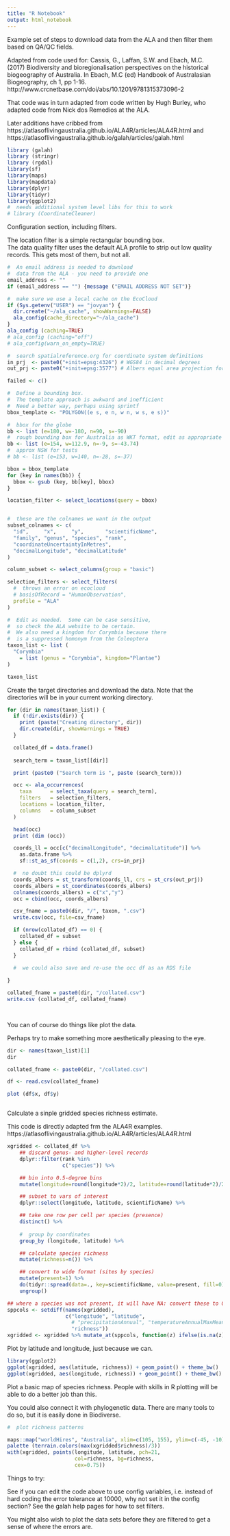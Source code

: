 ```yaml
---
title: "R Notebook"
output: html_notebook
---
```


Example set of steps to download data from the ALA and then filter them based on QA/QC fields.

Adapted from code used for:
Cassis, G., Laffan, S.W. and Ebach, M.C. (2017) Biodiversity and bioregionalisation perspectives on the historical biogeography of Australia. In Ebach, M.C (ed) Handbook of Australasian Biogeography, ch 1, pp 1-16.
http://www.crcnetbase.com/doi/abs/10.1201/9781315373096-2

That code was in turn adapted from code written by Hugh Burley, who adapted code from Nick dos Remedios at the ALA.

Later additions have cribbed from https://atlasoflivingaustralia.github.io/ALA4R/articles/ALA4R.html and https://atlasoflivingaustralia.github.io/galah/articles/galah.html 

```r
library (galah)
library (stringr)
library (rgdal)
library(sf)
library(maps)
library(mapdata)
library(dplyr)
library(tidyr)
library(ggplot2)
#  needs additional system level libs for this to work
# library (CoordinateCleaner)
```

Configuration section, including filters.

The location filter is a simple rectangular bounding box.  
The data quality filter uses the default ALA profile to strip out low quality records.  This gets most of them, but not all.


```r

#  An email address is needed to download
#  data from the ALA - you need to provide one
email_address <- ""
if (email_address == "") {message ("EMAIL ADDRESS NOT SET")}

#  make sure we use a local cache on the EcoCloud
if (Sys.getenv("USER") == "jovyan") {
  dir.create("~/ala_cache", showWarnings=FALSE)
  ala_config(cache_directory="~/ala_cache")
}
ala_config (caching=TRUE)
# ala_config (caching="off")
# ala_config(warn_on_empty=TRUE)

#  search spatialreference.org for coordinate system definitions
in_prj  <- paste0("+init=epsg:4326") # WGS84 in decimal degrees
out_prj <- paste0("+init=epsg:3577") # Albers equal area projection for Australia

failed <- c()

#  Define a bounding box.
#  The template approach is awkward and inefficient
#  Need a better way, perhaps using sprintf
bbox_template <- "POLYGON((e s, e n, w n, w s, e s))"

#  bbox for the globe
bb <- list (e=180, w=-180, n=90, s=-90)
#  rough bounding box for Australia as WKT format, edit as appropriate
bb <- list (e=154, w=112.9, n=-9, s=-43.74)
#  approx NSW for tests
# bb <- list (e=153, w=140, n=-28, s=-37)

bbox = bbox_template
for (key in names(bb)) {
  bbox <- gsub (key, bb[key], bbox)
}

location_filter <- select_locations(query = bbox)


#  these are the colnames we want in the output
subset_colnames <- c(
  "id",     "x",     "y",       "scientificName",
  "family", "genus", "species", "rank", 
  "coordinateUncertaintyInMetres",
  "decimalLongitude", "decimalLatitude"
)

column_subset <- select_columns(group = "basic")

selection_filters <- select_filters(
  #  throws an error on ecocloud
  # basisOfRecord = "HumanObservation",  
  profile = "ALA"
)


```

```r

#  Edit as needed.  Some can be case sensitive, 
#  so check the ALA website to be certain.
#  We also need a kingdom for Corymbia because there
#  is a suppressed homonym from the Coleoptera
taxon_list <- list (
  "Corymbia"   
    = list (genus = "Corymbia", kingdom="Plantae")
)

taxon_list
```

Create the target directories and download the data.
Note that the directories will be in your current working directory.  

```r



for (dir in names(taxon_list)) {
  if (!dir.exists(dir)) {
    print (paste("Creating directory", dir))
    dir.create(dir, showWarnings = TRUE)
  }

  collated_df = data.frame()
  
  search_term = taxon_list[[dir]]

  print (paste0 ("Search term is ", paste (search_term)))

  occ <- ala_occurrences(
    taxa      = select_taxa(query = search_term),
    filters   = selection_filters,
    locations = location_filter,
    columns   = column_subset
  )

  head(occ)
  print (dim (occ))

  coords_ll = occ[c("decimalLongitude", "decimalLatitude")] %>% 
    as.data.frame %>% 
    sf::st_as_sf(coords = c(1,2), crs=in_prj)

  #  no doubt this could be dplyrd
  coords_albers = st_transform(coords_ll, crs = st_crs(out_prj))
  coords_albers = st_coordinates(coords_albers)
  colnames(coords_albers) = c("x","y")
  occ = cbind(occ, coords_albers)

  csv_fname = paste0(dir, "/", taxon, ".csv")
  write.csv(occ, file=csv_fname)

  if (nrow(collated_df) == 0) {
    collated_df = subset
  } else {
    collated_df = rbind (collated_df, subset)
  }
  
  #  we could also save and re-use the occ df as an RDS file

}

collated_fname = paste0(dir, "/collated.csv")
write.csv (collated_df, collated_fname)

    
```
   

You can of course do things like plot the data.

Perhaps try to make something more aesthetically pleasing to the eye.  

```r

dir <- names(taxon_list)[1]
dir 

collated_fname <- paste0(dir, "/collated.csv")

df <- read.csv(collated_fname)

plot (df$x, df$y)



```

Calculate a sinple gridded species richness estimate.  

This code is directly adapted frm the ALA4R examples.  
https://atlasoflivingaustralia.github.io/ALA4R/articles/ALA4R.html


```r
xgridded <- collated_df %>%
    ## discard genus- and higher-level records
    dplyr::filter(rank %in%
                  c("species")) %>%

    ## bin into 0.5-degree bins
    mutate(longitude=round(longitude*2)/2, latitude=round(latitude*2)/2) %>%

    ## subset to vars of interest
    dplyr::select(longitude, latitude, scientificName) %>%

    ## take one row per cell per species (presence)
    distinct() %>%
  
    #  group by coordinates
    group_by (longitude, latitude) %>%

    ## calculate species richness
    mutate(richness=n()) %>%

    ## convert to wide format (sites by species)
    mutate(present=1) %>%
    do(tidyr::spread(data=., key=scientificName, value=present, fill=0)) %>%
    ungroup()

## where a species was not present, it will have NA: convert these to 0
sppcols <- setdiff(names(xgridded),
                   c("longitude", "latitude",
                     # "precipitationAnnual", "temperatureAnnualMaxMean",
                     "richness"))
xgridded <- xgridded %>% mutate_at(sppcols, function(z) ifelse(is.na(z), 0, z))

```
    
Plot by latitude and longitude, just because we can.

```r
library(ggplot2)
ggplot(xgridded, aes(latitude, richness)) + geom_point() + theme_bw()
ggplot(xgridded, aes(longitude, richness)) + geom_point() + theme_bw()


```

Plot a basic map of species richness.  People with skills in R plotting will be able to do a better job than this.

You could also connect it with phylogenetic data.  There are many tools to do so, but it is easily done in Biodiverse.  


```r
#  plot richness patterns

maps::map("worldHires", "Australia", xlim=c(105, 155), ylim=c(-45, -10), col="gray90", fill=TRUE)
palette (terrain.colors(max(xgridded$richness)/3))
with(xgridded, points(longitude, latitude, pch=21, 
                      col=richness, bg=richness,
                      cex=0.75))

```

    
Things to try:

See if you can edit the code above to use config variables,
i.e. instead of hard coding the error tolerance at 10000, 
why not set it in the config section? See the galah help pages for how to set filters.

You might also wish to plot the data sets before they are filtered to get a sense of where the errors are.  
